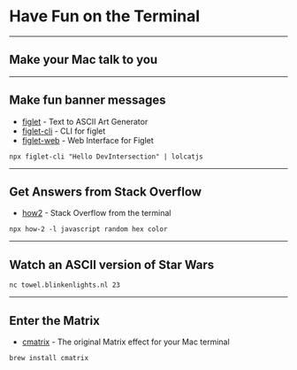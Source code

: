 # Have Fun on the Terminal

<!--
alias alert='say -v "$([ $? = 0 ] && echo Good News || echo Bad News)"'
esc+X pong, snack, solitaire, tetris enter ctrl+X ctrl+c
cowsay
https://www.linux.com/tutorials/6how-check-disk-space-linux-command-line/
-->

---

## Make your Mac talk to you

<Highlight top={5} left={4} command="say 'Hello DevIntersection'" />
<CopyButton top={7} left={4} textToCopy="say 'Hello DevIntersection'" />
<RunButton top={7} left={16} textToRun="say 'Hello DevIntersection'" />

---

## Make fun banner messages

-   [figlet](https://github.com/patorjk/figlet.js) - Text to ASCII Art Generator
-   [figlet-cli](https://www.npmjs.com/package/figlet-cli) - CLI for figlet
-   [figlet-web](http://patorjk.com/software/taag) - Web Interface for Figlet

```
npx figlet-cli "Hello DevIntersection" | lolcatjs
```

---

## Get Answers from Stack Overflow

-   [how2](https://github.com/santinic/how2) - Stack Overflow from the terminal

```
npx how-2 -l javascript random hex color
```

---

## Watch an ASCII version of Star Wars

```
nc towel.blinkenlights.nl 23
```

---

## Enter the Matrix

-   [cmatrix](https://github.com/levithomason/cmatrix) - The original Matrix effect for your Mac terminal

```
brew install cmatrix
```
